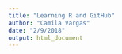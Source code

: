 ```yaml
---
title: "Learning R and GitHub"
author: "Camila Vargas"
date: "2/9/2018"
output: html_document
---
```




